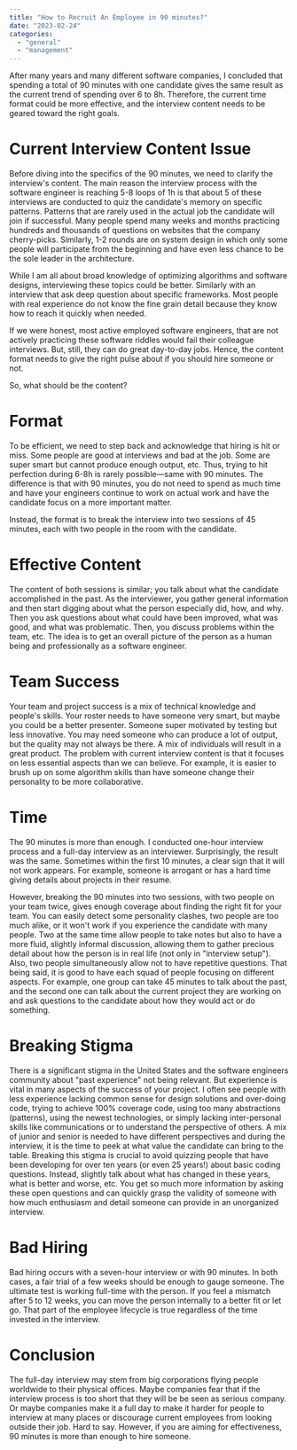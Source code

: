 ```yaml
---
title: "How to Recruit An Employee in 90 minutes?"
date: "2023-02-24"
categories:
  - "general"
  - "management"
---
```


After many years and many different software companies, I concluded that spending a total of 90 minutes with one candidate gives the same result as the current trend of spending over 6 to 8h. Therefore, the current time format could be more effective, and the interview content needs to be geared toward the right goals.

# Current Interview Content Issue

Before diving into the specifics of the 90 minutes, we need to clarify the interview's content. The main reason the interview process with the software engineer is reaching 5-8 loops of 1h is that about 5 of these interviews are conducted to quiz the candidate's memory on specific patterns. Patterns that are rarely used in the actual job the candidate will join if successful. Many people spend many weeks and months practicing hundreds and thousands of questions on websites that the company cherry-picks. Similarly, 1-2 rounds are on system design in which only some people will participate from the beginning and have even less chance to be the sole leader in the architecture.

While I am all about broad knowledge of optimizing algorithms and software designs, interviewing these topics could be better. Similarly with an interview that ask deep question about specific frameworks. Most people with real experience do not know the fine grain detail because they know how to reach it quickly when needed.

If we were honest, most active employed software engineers, that are not actively practicing these software riddles would fail their colleague interviews. But, still, they can do great day-to-day jobs. Hence, the content format needs to give the right pulse about if you should hire someone or not.

So, what should be the content? 


# Format

To be efficient, we need to step back and acknowledge that hiring is hit or miss. Some people are good at interviews and bad at the job. Some are super smart but cannot produce enough output, etc. Thus, trying to hit perfection during 6-8h is rarely possible—same with 90 minutes. The difference is that with 90 minutes, you do not need to spend as much time and have your engineers continue to work on actual work and have the candidate focus on a more important matter.

Instead, the format is to break the interview into two sessions of 45 minutes, each with two people in the room with the candidate.

# Effective Content

The content of both sessions is similar; you talk about what the candidate accomplished in the past. As the interviewer, you gather general information and then start digging about what the person especially did, how, and why. Then you ask questions about what could have been improved, what was good, and what was problematic. Then, you discuss problems within the team, etc. The idea is to get an overall picture of the person as a human being and professionally as a software engineer.

# Team Success

Your team and project success is a mix of technical knowledge and people's skills. Your roster needs to have someone very smart, but maybe you could be a better presenter. Someone super motivated by testing but less innovative. You may need someone who can produce a lot of output, but the quality may not always be there. A mix of individuals will result in a great product. The problem with current interview content is that it focuses on less essential aspects than we can believe. For example, it is easier to brush up on some algorithm skills than have someone change their personality to be more collaborative.

# Time

The 90 minutes is more than enough. I conducted one-hour interview process and a full-day interview as an interviewer. Surprisingly, the result was the same. Sometimes within the first 10 minutes, a clear sign that it will not work appears. For example, someone is arrogant or has a hard time giving details about projects in their resume.


However, breaking the 90 minutes into two sessions, with two people on your team twice, gives enough coverage about finding the right fit for your team. You can easily detect some personality clashes, two people are too much alike, or it won't work if you experience the candidate with many people. Two at the same time allow people to take notes but also to have a more fluid, slightly informal discussion, allowing them to gather precious detail about how the person is in real life (not only in "interview setup"). Also, two people simultaneously allow not to have repetitive questions. That being said, it is good to have each squad of people focusing on different aspects. For example, one group can take 45 minutes to talk about the past, and the second one can talk about the current project they are working on and ask questions to the candidate about how they would act or do something.

# Breaking Stigma

There is a significant stigma in the United States and the software engineers community about "past experience" not being relevant. But experience is vital in many aspects of the success of your project. I often see people with less experience lacking common sense for design solutions and over-doing code, trying to achieve 100% coverage code, using too many abstractions (patterns), using the newest technologies, or simply lacking inter-personal skills like communications or to understand the perspective of others. A mix of junior and senior is needed to have different perspectives and during the interview, it is the time to peek at what value the candidate can bring to the table. Breaking this stigma is crucial to avoid quizzing people that have been developing for over ten years (or even 25 years!) about basic coding questions. Instead, slightly talk about what has changed in these years, what is better and worse, etc. You get so much more information by asking these open questions and can quickly grasp the validity of someone with how much enthusiasm and detail someone can provide in an unorganized interview.

# Bad Hiring

Bad hiring occurs with a seven-hour interview or with 90 minutes. In both cases, a fair trial of a few weeks should be enough to gauge someone. The ultimate test is working full-time with the person. If you feel a mismatch after 5 to 12 weeks, you can move the person internally to a better fit or let go. That part of the employee lifecycle is true regardless of the time invested in the interview.

# Conclusion

The full-day interview may stem from big corporations flying people worldwide to their physical offices. Maybe companies fear that if the interview process is too short that they will be be seen as serious company. Or maybe companies make it a full day to make it harder for people to interview at many places or discourage current employees from looking outside their job. Hard to say. However, if you are aiming for effectiveness, 90 minutes is more than enough to hire someone.